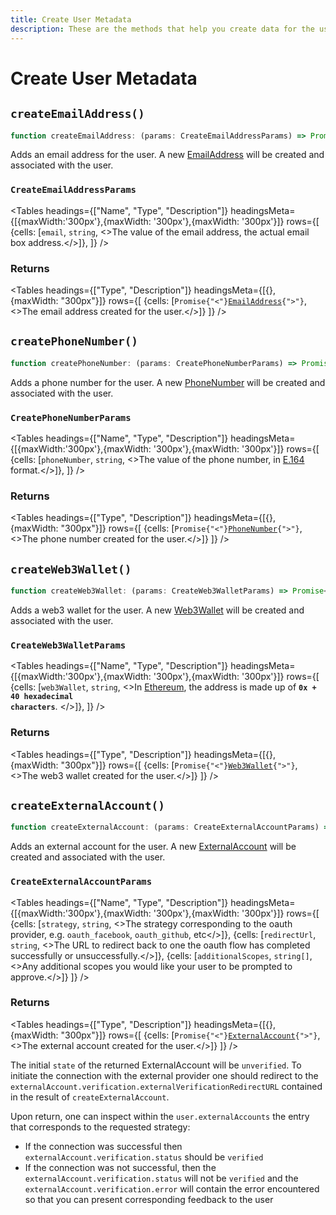 ```yaml
---
title: Create User Metadata
description: These are the methods that help you create data for the user, such as createEmailAddress() and createPhoneNumber().
---
```



# Create User Metadata

## `createEmailAddress()`

```typescript
function createEmailAddress: (params: CreateEmailAddressParams) => Promise<EmailAddress>;
```

Adds an email address for the user. A new <a href="/docs/references/javascript/email-address/email-address">EmailAddress</a> will be created and associated with the user.

### `CreateEmailAddressParams`

<Tables
  headings={["Name", "Type", "Description"]}
  headingsMeta={[{maxWidth:'300px'},{maxWidth: '300px'},{maxWidth: '300px'}]}
  rows={[
{cells: [<code>email</code>, <code>string</code>, <>The value of the email address, the actual email box address.</>]},
  ]}
  />

### Returns

<Tables
  headings={["Type", "Description"]}
  headingsMeta={[{}, {maxWidth: "300px"}]}
  rows={[
{cells: [<code>Promise{"<"}<a href="/docs/references/javascript/email-address/email-address">EmailAddress</a>{">"}</code>, <>The email address created for the user.</>]}
 ]}
  />


## `createPhoneNumber()`

```typescript
function createPhoneNumber: (params: CreatePhoneNumberParams) => Promise<PhoneNumber>;
```

Adds a phone number for the user. A new <a href="/docs/references/javascript/phone-number/phone-number">PhoneNumber</a> will be created and associated with the user.

### `CreatePhoneNumberParams`

<Tables
  headings={["Name", "Type", "Description"]}
  headingsMeta={[{maxWidth:'300px'},{maxWidth: '300px'},{maxWidth: '300px'}]}
  rows={[
{cells: [<code>phoneNumber</code>, <code>string</code>, <>The value of the phone number, in <a href="https://en.wikipedia.org/wiki/E.164" target="_blank" rel="noopener">E.164</a> format.</>]},
  ]}
  />

### Returns

<Tables
  headings={["Type", "Description"]}
  headingsMeta={[{}, {maxWidth: "300px"}]}
  rows={[
{cells: [<code>Promise{"<"}<a href="/docs/references/javascript/phone-number/phone-number">PhoneNumber</a>{">"}</code>, <>The phone number created for the user.</>]}
 ]}
  />

## `createWeb3Wallet()`

```typescript
function createWeb3Wallet: (params: CreateWeb3WalletParams) => Promise<Web3Wallet>;
```

Adds a web3 wallet for the user. A new <a href="/docs/references/javascript/web3-wallet/web3-wallet">Web3Wallet</a> will be created and associated with the user.

### `CreateWeb3WalletParams`

<Tables
  headings={["Name", "Type", "Description"]}
  headingsMeta={[{maxWidth:'300px'},{maxWidth: '300px'},{maxWidth: '300px'}]}
  rows={[
{cells: [<code>web3Wallet</code>, <code>string</code>, <>In <a href="https://docs.metamask.io/guide/common-terms.html#address-public-key">Ethereum</a>, the address is made up of <strong><code>0x + 40 hexadecimal characters</code></strong>. </>]},
  ]}
  />

### Returns

<Tables
  headings={["Type", "Description"]}
  headingsMeta={[{}, {maxWidth: "300px"}]}
  rows={[
{cells: [<code>Promise{"<"}<a href="/docs/references/javascript/web3-wallet/web3-wallet">Web3Wallet</a>{">"}</code>, <>The web3 wallet created for the user.</>]}
 ]}
  />

## `createExternalAccount()`

```typescript
function createExternalAccount: (params: CreateExternalAccountParams) => Promise<ExternalAccount>;
```

Adds an external account for the user. A new <a href="/docs/references/javascript/external-account">ExternalAccount</a> will be created and associated with the user.

### `CreateExternalAccountParams`


<Tables
  headings={["Name", "Type", "Description"]}
  headingsMeta={[{maxWidth:'300px'},{maxWidth: '300px'},{maxWidth: '300px'}]}
  rows={[
{cells: [<code>strategy</code>, <code>string</code>, <>The strategy corresponding to the oauth provider, e.g. <code>oauth_facebook</code>, <code>oauth_github</code>, etc</>]},
{cells: [<code>redirectUrl</code>, <code>string</code>, <>The URL to redirect back to one the oauth flow has completed successfully or unsuccessfully.</>]},
{cells: [<code>additionalScopes</code>, <code>string[]</code>, <>Any additional scopes you would like your user to be prompted to approve.</>]}
 ]}
  />

### Returns


<Tables
  headings={["Type", "Description"]}
  headingsMeta={[{}, {maxWidth: "300px"}]}
  rows={[
{cells: [<code>Promise{"<"}<a href="/docs/references/javascript/external-account">ExternalAccount</a>{">"}</code>, <>The external account created for the user.</>]}
 ]}
  />

The initial `state` of the returned ExternalAccount will be `unverified`. To initiate the connection with the external provider one should redirect to the `externalAccount.verification.externalVerificationRedirectURL` contained in the result of `createExternalAccount`.

Upon return, one can inspect within the `user.externalAccounts` the entry that corresponds to the requested strategy:

- If the connection was successful then `externalAccount.verification.status` should be `verified`
- If the connection was not successful, then the `externalAccount.verification.status` will not be `verified` and the `externalAccount.verification.error` will contain the error encountered so that you can present corresponding feedback to the user